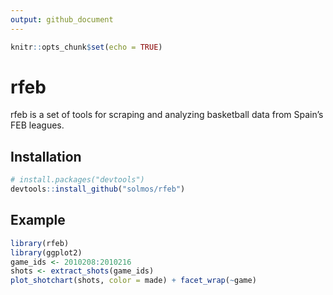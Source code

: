 ```yaml
---
output: github_document
---
```


```r
knitr::opts_chunk$set(echo = TRUE)
```

# rfeb

rfeb is a set of tools for scraping and analyzing basketball data from Spain's FEB leagues.

## Installation

```r
# install.packages("devtools")
devtools::install_github("solmos/rfeb")
```

## Example

```r
library(rfeb)
library(ggplot2)
game_ids <- 2010208:2010216
shots <- extract_shots(game_ids)
plot_shotchart(shots, color = made) + facet_wrap(~game)
```

